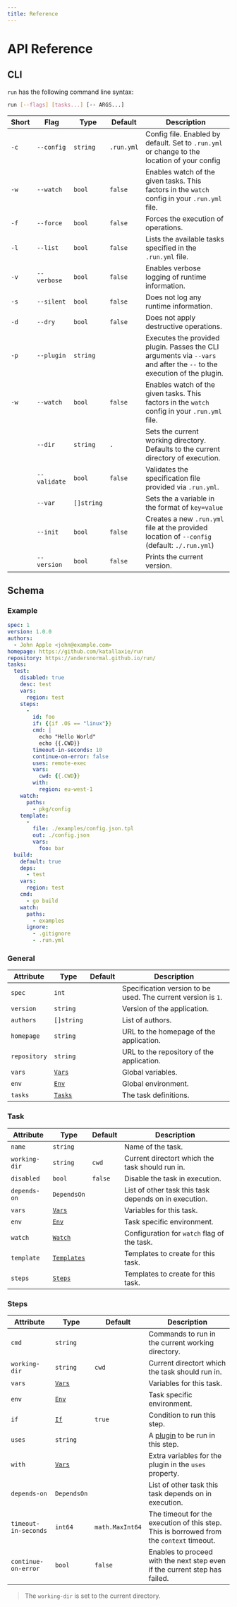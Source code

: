 ```yaml
---
title: Reference
---
```


# API Reference

## CLI

`run` has the following command line syntax:

```bash
run [--flags] [tasks...] [-- ARGS...]
```

| Short | Flag | Type | Default | Description |
| - | - | - | - | - |
| `-c` | `--config` | `string` | `.run.yml` | Config file. Enabled by default. Set to `.run.yml` or change to the location of your config |
| `-w` | `--watch` | `bool` | `false` | Enables watch of the given tasks. This factors in the `watch` config in your `.run.yml` file. |
| `-f` | `--force` | `bool` | `false` | Forces the execution of operations. |
| `-l` | `--list` | `bool` | `false` | Lists the available tasks specified in the `.run.yml` file. |
| `-v` | `--verbose` | `bool` | `false` | Enables verbose logging of runtime information. |
| `-s` | `--silent` | `bool` | `false` | Does not log any runtime information. |
| `-d` | `--dry` | `bool` | `false` | Does not apply destructive operations. |
| `-p` | `--plugin` | `string` |  | Executes the provided plugin. Passes the CLI arguments via `--vars` and after the `--` to the execution of the plugin. |
| `-w` | `--watch` | `bool` | `false` | Enables watch of the given tasks. This factors in the `watch` config in your `.run.yml` file. |
|  | `--dir` | `string` | `.` | Sets the current working directory. Defaults to the current directory of execution. |
|  | `--validate` | `bool` | `false` | Validates the specification file provided via `.run.yml`. |
|  | `--var` | `[]string` |  | Sets the a variable in the format of `key=value` |
|  | `--init` | `bool` | `false` | Creates a new `.run.yml` file at the provided location of `--config` (default: `./.run.yml`) |
|  | `--version` | `bool` | `false` | Prints the current version. |

## Schema

### Example

```yaml
spec: 1
version: 1.0.0
authors:
  - John Apple <john@example.com>
homepage: https://github.com/katallaxie/run
repository: https://andersnormal.github.io/run/
tasks:
  test:
    disabled: true
    desc: test
    vars:
      region: test
    steps:
      - 
        id: foo
        if: {{if .OS == "linux"}}
        cmd: |
          echo "Hello World"
          echo {{.CWD}}
        timeout-in-seconds: 10
        continue-on-error: false
        uses: remote-exec
        vars:
          cwd: {{.CWD}}
        with:
          region: eu-west-1
    watch:
      paths:
        - pkg/config
    template:
      - 
        file: ./examples/config.json.tpl
        out: ./config.json
        vars:
          foo: bar
  build:
    default: true
    deps:
      - test
    vars:
      region: test
    cmd:
      - go build
    watch:
      paths:
        - examples
      ignore:
        - .gitignore
        - .run.yml
```

### General

| Attribute | Type | Default | Description |
| - | - | - | - |
| `spec` | `int` | | Specification version to be used. The current version is `1`. |
| `version` | `string` | | Version of the application. |
| `authors` | `[]string` | | List of authors. |
| `homepage` | `string` | | URL to the homepage of the application. |
| `repository` | `string` | | URL to the repository of the application. |
| `vars` | [`Vars`](#variable) | | Global variables. |
| `env` | [`Env`](#variable) | | Global environment. |
| `tasks` | [`Tasks`](#task) | | The task definitions. |

### Task

| Attribute | Type | Default | Description |
| - | - | - | - |
| `name` | `string` | | Name of the task. |
| `working-dir` | `string` | `cwd` | Current directort which the task should run in. |
| `disabled` | `bool` | `false` | Disable the task in execution. |
| `depends-on` | `DependsOn` | | List of other task this task depends on in execution. |
| `vars` | [`Vars`](#variable) | | Variables for this task. |
| `env` | [`Env`](#variable) | | Task specific environment. |
| `watch` | [`Watch`](#watch) | | Configuration for `watch` flag of the task. |
| `template` | [`Templates`](#template) | | Templates to create for this task. |
| `steps` | [`Steps`](#step) | | Templates to create for this task. |

### Steps

| Attribute | Type | Default | Description |
| - | - | - | - |
| `cmd` | `string` | | Commands to run in the current working directory. |
| `working-dir` | `string` | `cwd` | Current directort which the task should run in. |
| `vars` | [`Vars`](#variable) | | Variables for this task. |
| `env` | [`Env`](#variable) | | Task specific environment. |
| `if` | [`If`](#condition) | `true` | Condition to run this step. |
| `uses` | `string` | | A [plugin](/plugins) to be run in this step. |
| `with` | [`Vars`](#variable) |  | Extra variables for the plugin in the `uses` property. |
| `depends-on` | `DependsOn` | | List of other task this task depends on in execution. |
| `timeout-in-seconds` | `int64` | `math.MaxInt64` | The timeout for the execution of this step. This is borrowed from the `context` timeout. |
| `continue-on-error` | `bool` | `false` | Enables to proceed with the next step even if the current step has failed. |

> The `working-dir` is set to the current directory.
